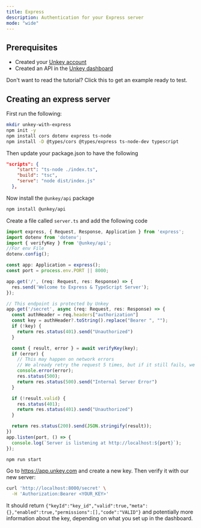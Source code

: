```yaml
---
title: Express
description: Authentication for your Express server
mode: "wide"
---
```


## Prerequisites

- Created your [Unkey account](https://app.unkey.com/auth/sign-up)
- Created an API in the [Unkey dashboard](https://app.unkey.com/apis)

<Card title="Skip the tutorial" icon="link" href="https://github.com/unkeyed/examples/tree/main/express">
  Don't want to read the tutorial? Click this to get an example ready to test.
</Card>

## Creating an express server

<Steps titleSize="h3">

<Step title="Create express application">

First run the following:


```bash
mkdir unkey-with-express
npm init -y
npm install cors dotenv express ts-node
npm install -D @types/cors @types/express ts-node-dev typescript
```
Then update your package.json to have the following

```json
"scripts": {
    "start": "ts-node ./index.ts",
    "build": "tsc",
    "serve": "node dist/index.js"
  },
```
</Step>

<Step title="Install">

Now install the `@unkey/api` package

```bash
npm install @unkey/api
```

</Step>

<Step title="Creating the server">

Create a file called `server.ts` and add the following code

```ts server.ts
import express, { Request, Response, Application } from 'express';
import dotenv from 'dotenv';
import { verifyKey } from '@unkey/api';
//For env File
dotenv.config();

const app: Application = express();
const port = process.env.PORT || 8000;

app.get('/', (req: Request, res: Response) => {
  res.send('Welcome to Express & TypeScript Server');
});

// This endpoint is protected by Unkey
app.get('/secret', async (req: Request, res: Response) => {
  const authHeader = req.headers["authorization"]
  const key = authHeader?.toString().replace("Bearer ", "");
  if (!key) {
    return res.status(401).send("Unauthorized")
  }

  const { result, error } = await verifyKey(key);
  if (error) {
    // This may happen on network errors
    // We already retry the request 5 times, but if it still fails, we return an error
    console.error(error);
    res.status(500);
    return res.status(500).send("Internal Server Error")
  }

  if (!result.valid) {
    res.status(401);
    return res.status(401).send("Unauthorized")
  }

  return res.status(200).send(JSON.stringify(result));
})
app.listen(port, () => {
  console.log(`Server is listening at http://localhost:${port}`);
});
```

</Step>

<Step  title="Running the server">

```bash
npm run start
```

</Step>

<Step  title="Try it out">

Go to https://app.unkey.com and create a new key. Then verify it with our new server:

```bash
curl 'http://localhost:8000/secret' \
  -H 'Authorization:Bearer <YOUR_KEY>'
```

It should return `{"keyId":"key_id","valid":true,"meta":{},"enabled":true,"permissions":[],"code":"VALID"}` and potentially more information about the key, depending on what you set up in the dashboard.

</Step>

</Steps>
